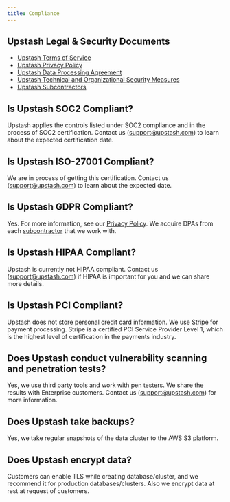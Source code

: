 ```yaml
---
title: Compliance
---
```


## Upstash Legal & Security Documents

- [Upstash Terms of Service](https://upstash.com/static/trust/terms.pdf)
- [Upstash Privacy Policy](https://upstash.com/static/trust/privacy.pdf)
- [Upstash Data Processing Agreement](https://upstash.com/static/trust/dpa.pdf)
- [Upstash Technical and Organizational Security Measures](https://upstash.com/static/trust/security-measures.pdf)
- [Upstash Subcontractors](https://upstash.com/static/trust/subprocessors.pdf) 


## Is Upstash SOC2 Compliant?
Upstash applies the controls listed under SOC2 compliance and in the process of SOC2 certification. Contact us ([support@upstash.com](mailto:support@upstash.com)) to learn about the expected certification date.

## Is Upstash ISO-27001 Compliant?
We are in process of getting this certification. Contact us ([support@upstash.com](mailto:support@upstash.com)) to learn about the expected date.

## Is Upstash GDPR Compliant?
Yes. For more information, see our [Privacy Policy](https://upstash.com/static/trust/privacy.pdf). We acquire DPAs from each [subcontractor](https://upstash.com/static/trust/subprocessors.pdf)  that we work with. 

## Is Upstash HIPAA Compliant?
Upstash is currently not HIPAA compliant. Contact us ([support@upstash.com](mailto:support@upstash.com)) if HIPAA is important for you and we can share more details.

## Is Upstash PCI Compliant?
Upstash does not store personal credit card information. We use Stripe for payment processing. Stripe is a certified PCI Service Provider Level 1, which is the highest level of certification in the payments industry.    

## Does Upstash conduct vulnerability scanning and penetration tests? 
Yes, we use third party tools and work with pen testers. We share the results with Enterprise customers. Contact us ([support@upstash.com](mailto:support@upstash.com)) for more information. 

## Does Upstash take backups?
Yes, we take regular snapshots of the data cluster to the AWS S3 platform.

## Does Upstash encrypt data?
Customers can enable TLS while creating database/cluster, and we recommend it for production databases/clusters. Also we encrypt data at rest at request of customers. 

